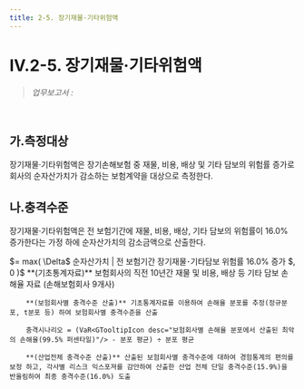 ```yaml
---
title: 2-5. 장기재물·기타위험액
---
```

# IV.2-5. 장기재물·기타위험액

> _업무보고서 :_ <OverlayDemo id ="AI724"/>
<br/>

## 가.측정대상 
장기재물·기타위험액은 장기손해보험 중 재물, 비용, 배상 및 기타 담보의 위험률 증가로 회사의 순자산가치가 감소하는 보험계약을 대상으로 측정한다.

## 나.충격수준 
장기재물·기타위험액은 전 보험기간에 재물, 비용, 배상, 기타 담보의 위험률이 16.0% 증가한다는 가정 하에 순자산가치의 감소금액으로 산출한다.

<GMath title="장기재물·기타위험액">
 $= max( \Delta$ 순자산가치 | 전 보험기간 장기재물･기타담보 위험률 16.0% 증가 $, 0 )$
</GMath>

<Accordion multiple activeIndex={[]}>
<AccordionTab header="장기재물·기타위험액의 충격수준 도출 근거">
        **(기초통계자료)** 보험회사의 직전 10년간 재물 및 비용, 배상 등 기타 담보 손해율 자료<GTooltipIcon desc="통계기간 미달, 기초통계 불안정 등 통계적 신뢰성이 부족한 보험회사의 통계는 분석에서 제외"/> (손해보험회사 9개사)

        **(보험회사별 충격수준 산출)** 기초통계자료를 이용하여 손해율 분포를 추정(정규분포, t분포 등) 하여 보험회사별 충격수준을 산출

        충격시나리오 = (VaR<GTooltipIcon desc="보험회사별 손해율 분포에서 산출된 최악의 손해율(99.5% 퍼센타일)"/> - 분포 평균) ÷ 분포 평균

        **(산업전체 충격수준 산출)** 산출된 보험회사별 충격수준에 대하여 경험통계의 편의를 보정 하고, 각사별 리스크 익스포져를 감안하여 산출한 산업 전체 단일 충격수준(15.9%)을 반올림하여 최종 충격수준(16.0%) 도출

</AccordionTab>
</Accordion>

